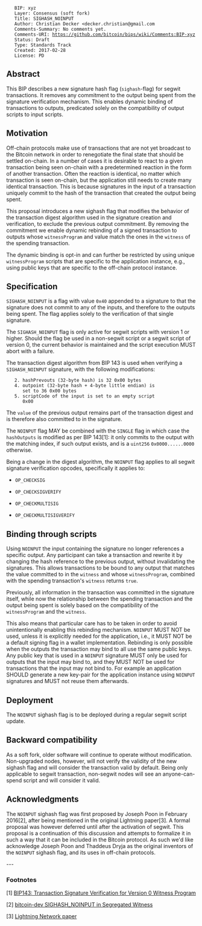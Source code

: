     BIP: xyz
    Layer: Consensus (soft fork)
    Title: SIGHASH_NOINPUT
    Author: Christian Decker <decker.christian@gmail.com
    Comments-Summary: No comments yet.
    Comments-URI: https://github.com/bitcoin/bips/wiki/Comments:BIP-xyz
    Status: Draft
    Type: Standards Track
    Created: 2017-02-28
    License: PD

== Abstract ==
This BIP describes a new signature hash flag (<tt>sighash</tt>-flag) for
segwit transactions. It removes any commitment to the output being
spent from the signature verification mechanism. This enables dynamic
binding of transactions to outputs, predicated solely on the
compatibility of output scripts to input scripts.

== Motivation ==
Off-chain protocols make use of transactions that are not yet
broadcast to the Bitcoin network in order to renegotiate the final
state that should be settled on-chain.
In a number of cases it is desirable to react to a given transaction
being seen on-chain with a predetermined reaction in the form of
another transaction.
Often the reaction is identical, no matter which transaction is seen
on-chain, but the application still needs to create many identical
transaction.
This is because signatures in the input of a transaction uniquely
commit to the hash of the transaction that created the output being
spent.

This proposal introduces a new sighash flag that modifies the behavior
of the transaction digest algorithm used in the signature creation and
verification, to exclude the previous output commitment.
By removing the commitment we enable dynamic rebinding of a signed
transaction to outputs whose <tt>witnessProgram</tt> and value match the ones
in the <tt>witness</tt> of the spending transaction.

The dynamic binding is opt-in and can further be restricted by using
unique <tt>witnessProgram</tt> scripts that are specific to the application
instance, e.g., using public keys that are specific to the off-chain
protocol instance.

== Specification ==
<tt>SIGHASH_NOINPUT</tt> is a flag with value <tt>0x40</tt> appended to a signature
to that the signature does not commit to any of the inputs, and
therefore to the outputs being spent. The flag applies solely to the
verification of that single signature.

The <tt>SIGHASH_NOINPUT</tt> flag is only active for segwit scripts with
version 1 or higher. Should the flag be used in a non-segwit script or
a segwit script of version 0, the current behavior is maintained and
the script execution MUST abort with a failure.

The transaction digest algorithm from BIP 143 is used when verifying a
<tt>SIGHASH_NOINPUT</tt> signature, with the following modifications:

    2. hashPrevouts (32-byte hash) is 32 0x00 bytes
    4. outpoint (32-byte hash + 4-byte little endian) is
       set to 36 0x00 bytes
    5. scriptCode of the input is set to an empty script
       0x00

The <tt>value</tt> of the previous output remains part of the transaction
digest and is therefore also committed to in the signature.

The <tt>NOINPUT</tt> flag MAY be combined with the <tt>SINGLE</tt> flag in which
case the <tt>hashOutputs</tt> is modified as per BIP 143[1]: it only commits to
the output with the matching index, if such output exists, and is a
<tt>uint256</tt> <tt>0x0000......0000</tt> otherwise.

Being a change in the digest algorithm, the <tt>NOINPUT</tt> flag applies to
all segwit signature verification opcodes, specifically it applies to:

* <tt>OP_CHECKSIG</tt>

* <tt>OP_CHECKSIGVERIFY</tt>

* <tt>OP_CHECKMULTISIG</tt>

* <tt>OP_CHECKMULTISIGVERIFY</tt>

== Binding through scripts ==
Using <tt>NOINPUT</tt> the input containing the signature no longer
references a specific output.
Any participant can take a transaction and rewrite it by changing the
hash reference to the previous output, without invalidating the
signatures.
This allows transactions to be bound to any output that matches the
value committed to in the <tt>witness</tt> and whose <tt>witnessProgram</tt>,
combined with the spending transaction's <tt>witness</tt> returns <tt>true</tt>.

Previously, all information in the transaction was committed in the
signature itself, while now the relationship between the spending
transaction and the output being spent is solely based on the
compatibility of the <tt>witnessProgram</tt> and the <tt>witness</tt>.

This also means that particular care has to be taken in order to avoid
unintentionally enabling this rebinding mechanism. <tt>NOINPUT</tt> MUST NOT
be used, unless it is explicitly needed for the application, i.e., it
MUST NOT be a default signing flag in a wallet
implementation. Rebinding is only possible when the outputs the
transaction may bind to all use the same public keys. Any public key
that is used in a <tt>NOINPUT</tt> signature MUST only be used for outputs
that the input may bind to, and they MUST NOT be used for transactions
that the input may not bind to. For example an application SHOULD
generate a new key-pair for the application instance using <tt>NOINPUT</tt>
signatures and MUST not reuse them afterwards.

== Deployment ==
The <tt>NOINPUT</tt> sighash flag is to be deployed during a regular segwit
script update.

== Backward compatibility ==
As a soft fork, older software will continue to operate without
modification. Non-upgraded nodes, however, will not verify the
validity of the new sighash flag and will consider the transaction
valid by default. Being only applicable to segwit transaction,
non-segwit nodes will see an anyone-can-spend script and will consider
it valid.

== Acknowledgments ==
The <tt>NOINPUT</tt> sighash flag was first proposed by Joseph Poon in
February 2016[2], after being mentioned in the original
Lightning paper[3]. A formal proposal was however
deferred until after the activation of segwit. This proposal is a
continuation of this discussion and attempts to formalize it in such a
way that it can be included in the Bitcoin protocol. As such we'd like
acknowledge Joseph Poon and Thaddeus Dryja as the original inventors
of the <tt>NOINPUT</tt> sighash flag, and its uses in off-chain protocols.

---
=== Footnotes ===

[1] [https://github.com/bitcoin/bips/blob/master/bip-0143.mediawiki BIP143: Transaction Signature Verification for Version 0 Witness Program]

[2] [https://lists.linuxfoundation.org/pipermail/bitcoin-dev/2016-February/012460.html bitcoin-dev SIGHASH_NOINPUT in Segregated Witness]

[3] [http://lightning.network/lightning-network.pdf Lightning Network paper]
